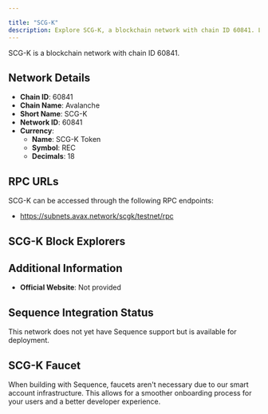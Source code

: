 ```yaml
---

title: "SCG-K"
description: Explore SCG-K, a blockchain network with chain ID 60841. Learn about its native currency, SCG-K Token, and how to interact with the network.
---
```




SCG-K is a blockchain network with chain ID 60841.

## Network Details

- **Chain ID**: 60841
- **Chain Name**: Avalanche
- **Short Name**: SCG-K
- **Network ID**: 60841
- **Currency**: 
  - **Name**: SCG-K Token
  - **Symbol**: REC
  - **Decimals**: 18

## RPC URLs

SCG-K can be accessed through the following RPC endpoints:

- https://subnets.avax.network/scgk/testnet/rpc

## SCG-K Block Explorers



## Additional Information

- **Official Website**: Not provided

## Sequence Integration Status

This network does not yet have Sequence support but is available for deployment.

## SCG-K Faucet

When building with Sequence, faucets aren't necessary due to our smart account infrastructure. This allows for a smoother onboarding process for your users and a better developer experience.

